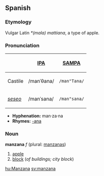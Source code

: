 ==Spanish==
===Etymology===
Vulgar Latin ''*(mala) mattiana'', a type of apple.

===Pronunciation===
{| border=1 cellpadding=5
! !! [[w:International Phonetic Alphabet|IPA]] !! [[w:SAMPA|SAMPA]]
|-
! Castile
| /manˈθana/ || <tt>/man"Tana/</tt>
|-
! ''[[seseo]]''
| /manˈsana/ || <tt>/man"sana/</tt>
|}

*'''Hyphenation:''' man·za·na
*'''Rhymes:''' [[Rhymes:Spanish:-ana|-ana]]

===Noun===
'''manzana''' ''f'' (plural: [[manzanas]])

#[[apple]]
#[[block]] (''of buildings; city block'')

[[hu:Manzana]]
[[sv:manzana]]